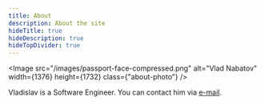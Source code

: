```yaml
---
title: About
description: About the site
hideTitle: true
hideDescription: true
hideTopDivider: true
---
```


<Image src="/images/passport-face-compressed.png" alt="Vlad Nabatov" width={1376} height={1732} class={"about-photo"} />

Vladislav is a Software Engineer. You can contact him via <a href="mailto:nabatov.vladislav@gmail.com">e-mail</a>.

